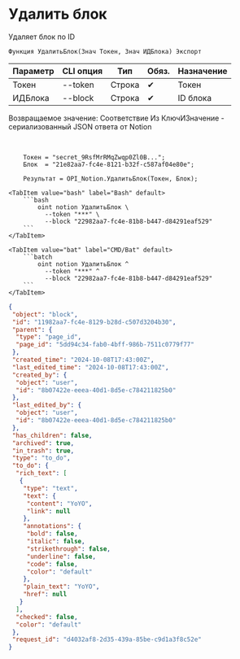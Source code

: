 ﻿---
sidebar_position: 4
description: Удалить блок и другие функции для работы с Notion в Открытом пакете интеграций - бесплатной open-source библиотеке интеграций для 1С:Предприятие 8, OneScript и CLI
keywords: [1C, 1С, 1С:Предприятие, 1С:Предприятие 8.3, API, Интеграция, Сервисы, Обмен, OneScript, CLI, Notion]
---


# Удалить блок
 Удаляет блок по ID



`Функция УдалитьБлок(Знач Токен, Знач ИДБлока) Экспорт`

  | Параметр | CLI опция | Тип | Обяз. | Назначение |
  |-|-|-|-|-|
  | Токен | --token | Строка | &#x2714; | Токен |
  | ИДБлока | --block | Строка | &#x2714; | ID блока |

  
  Возвращаемое значение:   Соответствие Из КлючИЗначение - сериализованный JSON ответа от Notion

<br/>




```bsl title="Пример использования для 1С:Предприятие/OneScript"
    Токен = "secret_9RsfMrRMqZwqp0Zl0B...";
    Блок  = "21e82aa7-fc4e-8121-b32f-c587af04e80e";

    Результат = OPI_Notion.УдалитьБлок(Токен, Блок);
```
    

 <Tabs>
  
    <TabItem value="bash" label="Bash" default>
        ```bash
            oint notion УдалитьБлок \
              --token "***" \
              --block "22982aa7-fc4e-81b8-b447-d84291eaf529"
        ```
    </TabItem>
  
    <TabItem value="bat" label="CMD/Bat" default>
        ```batch
            oint notion УдалитьБлок ^
              --token "***" ^
              --block "22982aa7-fc4e-81b8-b447-d84291eaf529"
        ```
    </TabItem>
</Tabs>


```json title="Результат"
{
 "object": "block",
 "id": "11982aa7-fc4e-8129-b28d-c507d3204b30",
 "parent": {
  "type": "page_id",
  "page_id": "5dd94c34-fab0-4bff-986b-7511c0779f77"
 },
 "created_time": "2024-10-08T17:43:00Z",
 "last_edited_time": "2024-10-08T17:43:00Z",
 "created_by": {
  "object": "user",
  "id": "8b07422e-eeea-40d1-8d5e-c784211825b0"
 },
 "last_edited_by": {
  "object": "user",
  "id": "8b07422e-eeea-40d1-8d5e-c784211825b0"
 },
 "has_children": false,
 "archived": true,
 "in_trash": true,
 "type": "to_do",
 "to_do": {
  "rich_text": [
   {
    "type": "text",
    "text": {
     "content": "YoYO",
     "link": null
    },
    "annotations": {
     "bold": false,
     "italic": false,
     "strikethrough": false,
     "underline": false,
     "code": false,
     "color": "default"
    },
    "plain_text": "YoYO",
    "href": null
   }
  ],
  "checked": false,
  "color": "default"
 },
 "request_id": "d4032af8-2d35-439a-85be-c9d1a3f8c52e"
}
```
